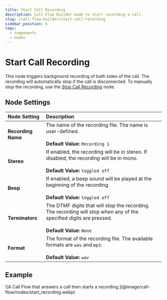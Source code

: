 ```yaml
---
title: Start Call Recording
description: Call Flow Builder node to start recording a call.
slug: /call-flow-builder/start-call-recording
sidebar_position: 6
tags:
  - components
  - nodes
---
```


# Start Call Recording

This node triggers background recording of both sides of the call. 
The recording will automatically stop if the call is disconnected.
To manually stop the recording, use the [Stop Call Recording](../stop_call_recording/index.mdx) node.


## Node Settings

| Node Setting       | Description                                                                                                                                              |
|:-------------------|:---------------------------------------------------------------------------------------------------------------------------------------------------------|
| **Recording Name** | The name of the recording file. The name is user-defined.<br /><br />**Default Value:** `Recording 1`                                                    |
| **Stereo**         | If enabled, the recording will be in stereo. If disabled, the recording will be in mono.<br /><br />**Default Value:** `toggled off`                     |
| **Beep**           | If enabled, a beep sound will be played at the beginning of the recording.<br /><br />**Default Value:** `toggled off`                                   |
| **Terminators**    | The DTMF digits that will stop the recording. The recording will stop when any of the specified digits are pressed.<br /><br />**Default Value:** `None` |
| **Format**         | The format of the recording file. The available formats are `wav` and `mp3`.<br /><br />**Default Value:** `wav`                                         |

## Example

<Frame caption="A Call Flow that answers a call then starts a recording." ogImage>
![A Call Flow that answers a call then starts a recording.](@image/call-flow/nodes/start_recording.webp)
</Frame>
